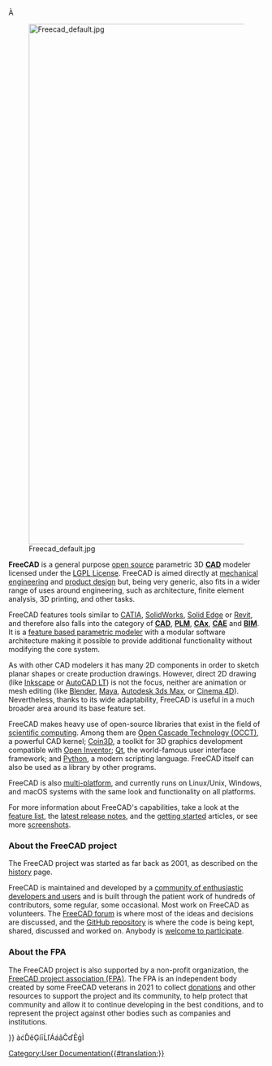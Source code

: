 À

<translate>
<!--T:13-->
{{Docnav
|[[Online Help Startpage|Online Help Startpage]]
|[[Feature list|Feature list]]
}}

<!--T:1-->
[[Image:Freecad default.jpg|1024px|center]] 

<!--T:2-->
'''FreeCAD''' is a general purpose [http://en.wikipedia.org/wiki/Open_source open source] parametric 3D [http://en.wikipedia.org/wiki/CAD '''CAD'''] modeler licensed under the [[License|LGPL License]]. FreeCAD is aimed directly at [http://en.wikipedia.org/wiki/Mechanical_engineering mechanical engineering] and [http://en.wikipedia.org/wiki/Product_design product design] but, being very generic, also fits in a wider range of uses around engineering, such as architecture, finite element analysis, 3D printing, and other tasks.

<!--T:5-->
FreeCAD features tools similar to [https://en.wikipedia.org/wiki/CATIA CATIA], [http://en.wikipedia.org/wiki/Solidworks SolidWorks], [http://en.wikipedia.org/wiki/Solid_Edge Solid Edge] or [https://en.wikipedia.org/wiki/Autodesk_Revit Revit], and therefore also falls into the category of [http://en.wikipedia.org/wiki/CAD '''CAD'''], [http://en.wikipedia.org/wiki/Product_Lifecycle_Management '''PLM'''], [http://en.wikipedia.org/wiki/CAx '''CAx'''], [http://en.wikipedia.org/wiki/Computer-aided_engineering '''CAE'''] and [https://en.wikipedia.org/wiki/Building_information_modeling '''BIM''']. It is a [http://en.wikipedia.org/wiki/Parametric_feature_based_modeler feature based parametric modeler] with a modular software architecture making it possible to provide additional functionality without modifying the core system.

<!--T:6-->
As with other CAD modelers it has many 2D components in order to sketch planar shapes or create production drawings. However, direct 2D drawing (like [https://inkscape.org/ Inkscape] or [http://en.wikipedia.org/wiki/AutoCAD#AutoCAD_LT AutoCAD LT]) is not the focus, neither are animation or mesh editing (like [https://www.blender.org/ Blender], [http://en.wikipedia.org/wiki/Maya_(software) Maya], [https://en.wikipedia.org/wiki/Autodesk_3ds_Max Autodesk 3ds Max], or [http://en.wikipedia.org/wiki/CINEMA_4D Cinema 4D]). Nevertheless, thanks to its wide adaptability, FreeCAD is useful in a much broader area around its base feature set.

<!--T:7-->
FreeCAD makes heavy use of open-source libraries that exist in the field of [http://en.wikipedia.org/wiki/Scientific_Computation scientific computing]. Among them are [http://OpenCascade.org Open Cascade Technology (OCCT)], a powerful CAD kernel; [https://github.com/coin3d/coin/wiki Coin3D], a toolkit for 3D graphics development compatible with [http://en.wikipedia.org/wiki/Open_Inventor Open Inventor]; [http://www.qt.io/ Qt], the world-famous user interface framework; and [http://www.python.org Python], a modern scripting language. FreeCAD itself can also be used as a library by other programs.

<!--T:8-->
FreeCAD is also [http://en.wikipedia.org/wiki/Cross-platform multi-platform], and currently runs on Linux/Unix, Windows, and macOS systems with the same look and functionality on all platforms.

<!--T:9-->
For more information about FreeCAD's capabilities, take a look at the [[Feature_list|feature list]], the [[Feature_list#Release_notes|latest release notes]], and the [[Getting_started|getting started]] articles, or see more [[Screenshots|screenshots]].

===About the FreeCAD project=== <!--T:10-->

<!--T:12-->
The FreeCAD project was started as far back as 2001, as described on the [[History|history]] page. 

<!--T:11-->
FreeCAD is maintained and developed by a [[contributors|community of enthusiastic developers and users]] and is built through the patient work of hundreds of contributors, some regular, some occasional. Most work on FreeCAD as volunteers. The [http://forum.freecad.org FreeCAD forum] is where most of the ideas and decisions are discussed, and the [https://github.com/FreeCAD/FreeCAD GitHub repository] is where the code is being kept, shared, discussed and worked on. Anybody is [[Help FreeCAD|welcome to participate]].

=== About the FPA === <!--T:15-->

<!--T:16-->
The FreeCAD project is also supported by a non-profit organization, the [https://fpa.freecad.org FreeCAD project association (FPA)]. The FPA is an independent body created by some FreeCAD veterans in 2021 to collect [[donate|donations]] and other resources to support the project and its community, to help protect that community and allow it to continue developing in the best conditions, and to represent the project against other bodies such as companies and institutions.


<!--T:3-->
{{Docnav
|[[Online Help Startpage|Online Help Startpage]]
|[[Feature list|Feature list]]
}}

</translate>
{{Userdocnavi{{#translation:}}}}
àćĎěĢíīĹľÁáǎĈďĒģÌ
[[Category:User Documentation{{#translation:}}]]